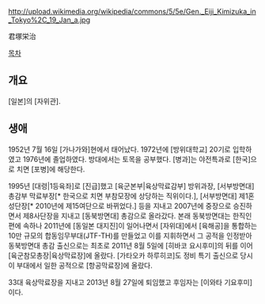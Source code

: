 http://upload.wikimedia.org/wikipedia/commons/5/5e/Gen._Eiji_Kimizuka_in_Tokyo%2C_19_Jan_a.jpg

君塚栄治

[[목차]]
== 개요 ==
[일본]의 [자위관].
== 생애 ==
1952년 7월 16일 [가나가와]현에서 태어났다. 1972년에 [방위대학교] 20기로 입학하였고 1976년에 졸업하였다. 방대에서는 토목을 공부했다. [병과]는 야전특과로 [한국]으로 치면 [포병]에 해당한다.

1995년 [대령|1등육좌]로 [진급]했고 [육군본부|육상막료감부] 방위과장, [서부방면대] 총감부 막료부장[* 한국으로 치면 부참모장에 상당하는 직위이다.], [서부방면대] 제1혼성단장[* 2010년에 제15여단으로 바뀌었다.] 등을 지내고 2007년에 중장으로 승진하면서 제8사단장을 지내고 [동북방면대] 총감으로 올라갔다. 본래 동북방면대는 한직인 편에 속하나 2011년에 [동일본 대지진]이 일어나면서 [자위대]에서 [육해공]을 통합하는 10만 규모의 합동임무부대(JTF-TH)를 만들었고 이를 지휘하면서 그 공적을 인정받아 동북방면대 총감 출신으로는 최초로 2011년 8월 5일에 [히바코 요시후미]의 뒤를 이어 [육군참모총장|육상막료장]에 올랐다. [가타오카 하루히코]도 정비 특기 출신으로 당시 이 부대에서 일한 공적으로 [항공막료장]에 올랐다.

33대 육상막료장을 지내고 2013년 8월 27일에 퇴임했고 후임자는 [이와타 기요후미]이다.
